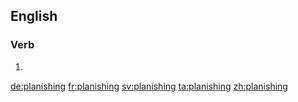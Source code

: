 ==English==

===Verb===
{{head|en|present participle}}

# {{present participle of|planish|lang=en|nocat=1}}

[[de:planishing]]
[[fr:planishing]]
[[sv:planishing]]
[[ta:planishing]]
[[zh:planishing]]